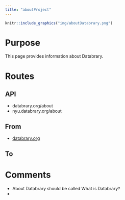```yaml
---
title: "aboutProject"
---
```


```r
knitr::include_graphics("img/aboutDatabrary.png")
```

# Purpose

This page provides information about Databrary.

# Routes

## API

- databrary.org/about
- nyu.databrary.org/about

## From

- [databrary.org](index.html)

## To

# Comments

- About Databrary should be called What is Databrary?
- 

